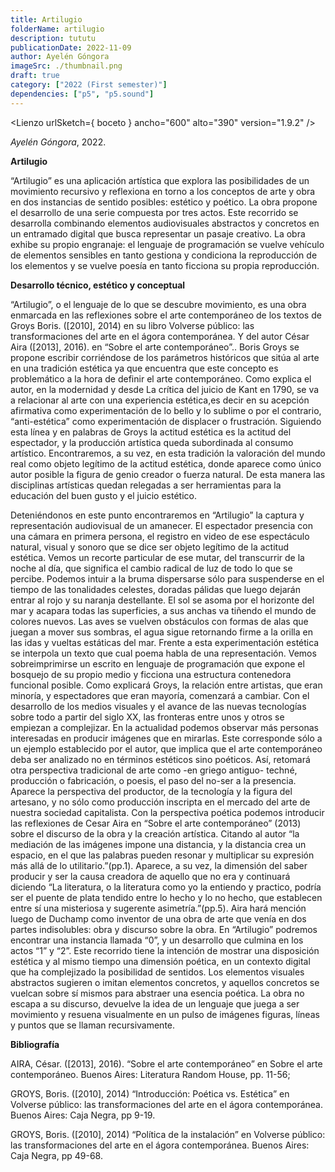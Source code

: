 ```yaml
---
title: Artilugio
folderName: artilugio
description: tututu
publicationDate: 2022-11-09
author: Ayelén Góngora
imageSrc: ./thumbnail.png
draft: true
category: ["2022 (First semester)"]
dependencies: ["p5", "p5.sound"]
---
```



<Lienzo urlSketch={ boceto } ancho="600" alto="390" version="1.9.2" />


_Ayelén Góngora_, 2022.

**Artilugio**

“Artilugio” es una aplicación artística que explora las posibilidades de un movimiento recursivo y reflexiona en torno a los conceptos de arte y obra en dos instancias de sentido posibles: estético y poético. La obra propone el desarrollo de una serie compuesta por tres actos. Este recorrido se desarrolla combinando elementos audiovisuales abstractos y concretos en un entramado digital que busca representar un pasaje creativo. La obra exhibe su propio engranaje: el lenguaje de programación se vuelve vehículo de elementos sensibles en tanto gestiona y condiciona la reproducción de los elementos y se vuelve poesía en tanto ficciona su propia reproducción.



**Desarrollo técnico, estético y conceptual**

“Artilugio”, o el lenguaje de lo que se descubre movimiento, es una obra enmarcada en las reflexiones sobre el arte contemporáneo de los textos de Groys Boris. ([2010], 2014) en su libro Volverse público: las transformaciones del arte en el ágora contemporánea. Y del autor César Aira ([2013], 2016). en “Sobre el arte contemporáneo”..
Boris Groys se propone escribir corriéndose de los parámetros históricos que sitúa al arte en una tradición estética ya que encuentra que este concepto es problemático a la hora de definir el arte contemporáneo. Como explica el autor, en la modernidad y desde  La crítica del juicio de Kant en 1790, se va a relacionar al arte con una experiencia estética,es decir en su acepción afirmativa como experimentación de lo bello y lo sublime o por el contrario, “anti-estética” como experimentación de displacer o frustración. Siguiendo esta línea y en palabras de Groys la actitud estética es la actitud del espectador, y la producción artística queda subordinada al consumo artístico. Encontraremos, a su vez, en esta tradición la valoración del mundo real como objeto legítimo de la actitud estética, donde aparece como único autor posible la figura de genio creador o fuerza natural. De esta manera las disciplinas artísticas quedan relegadas a ser herramientas para la educación del buen gusto y el juicio estético.

Deteniéndonos en este punto encontraremos en “Artilugio” la captura y representación audiovisual de un amanecer. El espectador presencia con una cámara en primera persona, el registro en video de ese espectáculo natural, visual y sonoro que se dice ser objeto legítimo de la actitud estética. Vemos un recorte particular de ese mutar, del transcurrir de la noche al día, que significa el cambio radical de luz de todo lo que se percibe. Podemos intuir a la bruma dispersarse sólo para suspenderse en el tiempo de las tonalidades celestes, doradas pálidas que luego dejarán entrar al rojo y su naranja destellante. El sol se asoma por el horizonte del mar y acapara todas las superficies, a sus anchas va tiñendo el mundo de colores nuevos. Las aves se vuelven obstáculos con formas de alas que juegan a mover sus sombras, el agua sigue retornando firme a la orilla en las idas y vueltas estáticas del mar.
Frente a esta experimentación estética se interpola un texto que cual poema habla de una representación. Vemos sobreimprimirse un escrito en lenguaje de programación que expone el bosquejo de su propio medio y ficciona una estructura contenedora funcional posible. 
Como explicará Groys, la relación entre artistas, que eran minoría, y espectadores que eran mayoría, comenzará a cambiar. Con el desarrollo de los medios visuales y el avance de las nuevas tecnologías sobre todo a partir del siglo XX, las fronteras entre unos y otros se empiezan a complejizar. En la actualidad podemos observar más personas interesadas en producir imágenes que en mirarlas. Este corresponde sólo a un ejemplo establecido por el autor, que implica que el arte contemporáneo deba ser analizado no en términos estéticos sino poéticos. Así, retomará otra perspectiva tradicional de arte como -en griego antiguo- techné, producción o fabricación, o poesis, el paso del no-ser a la presencia. Aparece la perspectiva del productor, de la tecnología y la figura del artesano, y no sólo como producción inscripta en el mercado del arte de nuestra sociedad capitalista. 
Con la perspectiva poética podemos introducir las reflexiones de Cesar Aira en “Sobre el arte contemporáneo” (2013) sobre el discurso de la obra y la creación artística. Citando al autor “la mediación de las imágenes impone una distancia, y la distancia crea un espacio, en el que las palabras pueden resonar y multiplicar su expresión más allá de lo utilitario.”(pp.1). Aparece, a su vez, la dimensión del saber producir y ser la causa creadora de aquello que no era y  continuará diciendo “La literatura, o la literatura como yo la entiendo y practico, podría ser el puente de plata tendido entre lo hecho y lo no hecho, que establecen entre sí una misteriosa y
sugerente asimetría.”(pp.5). Aira hará mención luego de Duchamp como inventor de una obra de arte que
venía en dos partes indisolubles: obra y discurso sobre la obra. En “Artilugio” podremos encontrar una instancia llamada “0”, y un desarrollo que culmina en los actos “1” y “2”. Este recorrido tiene la intención de mostrar una disposición estética y al mismo tiempo una dimensión poética, en un contexto digital que ha complejizado la posibilidad de sentidos. Los elementos visuales abstractos sugieren o imitan elementos concretos, y aquellos concretos se vuelcan sobre sí mismos para abstraer una esencia poética. La obra no escapa a su discurso, devuelve la idea de un lenguaje que juega a ser movimiento y resuena visualmente en un pulso de imágenes figuras, líneas y puntos que se llaman recursivamente.


  
**Bibliografía**

AIRA, César. ([2013], 2016). “Sobre el arte contemporáneo” en Sobre el arte contemporáneo. Buenos Aires: Literatura Random House, pp. 11-56; 

GROYS, Boris. ([2010], 2014)  “Introducción: Poética vs. Estética” en Volverse público: las transformaciones del arte en el ágora contemporánea. Buenos Aires: Caja Negra, pp 9-19.

GROYS, Boris. ([2010], 2014)  “Política de la instalación” en Volverse público: las transformaciones del arte en el ágora contemporánea. Buenos Aires: Caja Negra, pp 49-68.



